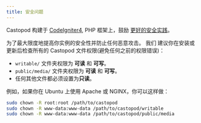 ```yaml
---
title: 安全问题
---
```


Castopod 构建于 [CodeIgniter4](https://codeigniter.com/), PHP 框架上，鼓励
[更好的安全实践](https://codeigniter.com/user_guide/concepts/security.html)。

为了最大限度地提高你实例的安全性并防止任何恶意攻击。 我们 建议你在安装或更新后检查所有的 Castopod 文件权限(避免任何之前的权限错误)：

- `writable/` 文件夹权限为 **可读** 和 **可写**。
- `public/media/` 文件夹权限为 **可读** 和 **可写**。
- 任何其他文件都必须设置为**只读**。

例如，如果你在 Ubuntu 上使用 Apache 或 NGINX，你可以这样做：

```bash
sudo chown -R root:root /path/to/castopod
sudo chown -R www-data:www-data /path/to/castopod/writable
sudo chown -R www-data:www-data /path/to/castopod/public/media
```
